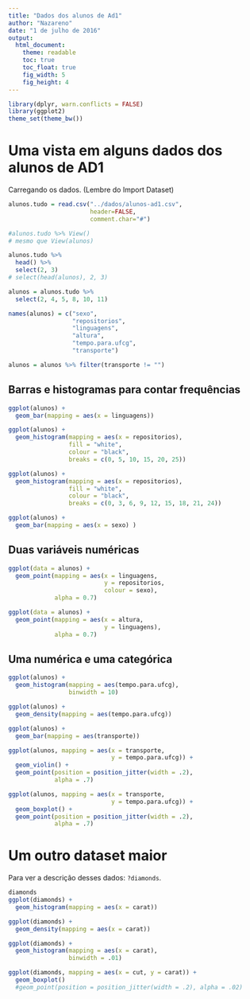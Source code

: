 ```yaml
---
title: "Dados dos alunos de Ad1"
author: "Nazareno"
date: "1 de julho de 2016"
output:
  html_document:
    theme: readable
    toc: true
    toc_float: true
    fig_width: 5
    fig_height: 4
---
```


```r
library(dplyr, warn.conflicts = FALSE)
library(ggplot2)
theme_set(theme_bw())
```

# Uma vista em alguns dados dos alunos de AD1

Carregando os dados. 
(Lembre do Import Dataset)

```r
alunos.tudo = read.csv("../dados/alunos-ad1.csv",
                       header=FALSE, 
                       comment.char="#")

#alunos.tudo %>% View()
# mesmo que View(alunos)

alunos.tudo %>% 
  head() %>% 
  select(2, 3)
# select(head(alunos), 2, 3)

alunos = alunos.tudo %>% 
  select(2, 4, 5, 8, 10, 11)

names(alunos) = c("sexo", 
                  "repositorios", 
                  "linguagens", 
                  "altura", 
                  "tempo.para.ufcg", 
                  "transporte")

alunos = alunos %>% filter(transporte != "")
```

## Barras e histogramas para contar frequências

```r
ggplot(alunos) + 
  geom_bar(mapping = aes(x = linguagens))

ggplot(alunos) + 
  geom_histogram(mapping = aes(x = repositorios), 
                 fill = "white", 
                 colour = "black",
                 breaks = c(0, 5, 10, 15, 20, 25)) 

ggplot(alunos) + 
  geom_histogram(mapping = aes(x = repositorios), 
                 fill = "white", 
                 colour = "black",
                 breaks = c(0, 3, 6, 9, 12, 15, 18, 21, 24)) 

ggplot(alunos) + 
  geom_bar(mapping = aes(x = sexo) )
```

## Duas variáveis numéricas

```r
ggplot(data = alunos) +
  geom_point(mapping = aes(x = linguagens, 
                           y = repositorios, 
                           colour = sexo), 
             alpha = 0.7) 

ggplot(data = alunos) +
  geom_point(mapping = aes(x = altura, 
                           y = linguagens), 
             alpha = 0.7) 

```

## Uma numérica e uma categórica

```r
ggplot(alunos) + 
  geom_histogram(mapping = aes(tempo.para.ufcg), 
                 binwidth = 10)

ggplot(alunos) + 
  geom_density(mapping = aes(tempo.para.ufcg))

ggplot(alunos) + 
  geom_bar(mapping = aes(transporte))

ggplot(alunos, mapping = aes(x = transporte, 
                             y = tempo.para.ufcg)) + 
  geom_violin() + 
  geom_point(position = position_jitter(width = .2), 
             alpha = .7) 

ggplot(alunos, mapping = aes(x = transporte, 
                             y = tempo.para.ufcg)) + 
  geom_boxplot() + 
  geom_point(position = position_jitter(width = .2), 
             alpha = .7) 

```

# Um outro dataset maior

Para ver a descrição desses dados: `?diamonds`.

```r
diamonds
ggplot(diamonds) + 
  geom_histogram(mapping = aes(x = carat))

ggplot(diamonds) + 
  geom_density(mapping = aes(x = carat))

ggplot(diamonds) + 
  geom_histogram(mapping = aes(x = carat), 
                 binwidth = .01) 

ggplot(diamonds, mapping = aes(x = cut, y = carat)) + 
  geom_boxplot()  
  #geom_point(position = position_jitter(width = .2), alpha = .02)
```


